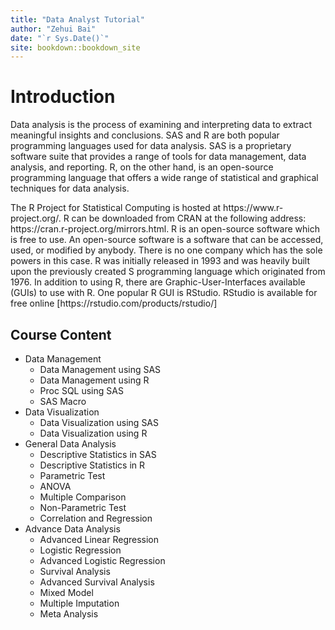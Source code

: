 ```yaml
--- 
title: "Data Analyst Tutorial"
author: "Zehui Bai"
date: "`r Sys.Date()`"
site: bookdown::bookdown_site
---
```


# Introduction

Data analysis is the process of examining and interpreting data to extract meaningful insights and conclusions. SAS and R are both popular programming languages used for data analysis. SAS is a proprietary software suite that provides a range of tools for data management, data analysis, and reporting. R, on the other hand, is an open-source programming language that offers a wide range of statistical and graphical techniques for data analysis.

The R Project for Statistical Computing is hosted at https://www.r-project.org/. R can be downloaded from  CRAN at the following address: https://cran.r-project.org/mirrors.html. R is an open-source software which  is free to use. An open-source software is a software that can be accessed, used, or modified by  anybody. There is no one company which has the sole powers in this case. R was initially released in  1993 and was heavily built upon the previously created S programming language which originated from 1976. In addition to using R, there are Graphic-User-Interfaces available (GUIs) to use with R. One popular R  GUI is RStudio. RStudio is available for free online [https://rstudio.com/products/rstudio/]


## Course Content

* Data Management
    * Data Management using SAS
    * Data Management using R
    * Proc SQL using SAS
    * SAS Macro

* Data Visualization
    * Data Visualization using SAS
    * Data Visualization using R
    
* General Data Analysis  
    * Descriptive Statistics in SAS
    * Descriptive Statistics in R
    * Parametric Test
    * ANOVA
    * Multiple Comparison
    * Non-Parametric Test
    * Correlation and Regression
    
* Advance Data Analysis 
    * Advanced Linear Regression
    * Logistic Regression 
    * Advanced Logistic Regression 
    * Survival Analysis
    * Advanced Survival Analysis
    * Mixed Model
    * Multiple Imputation
    * Meta Analysis